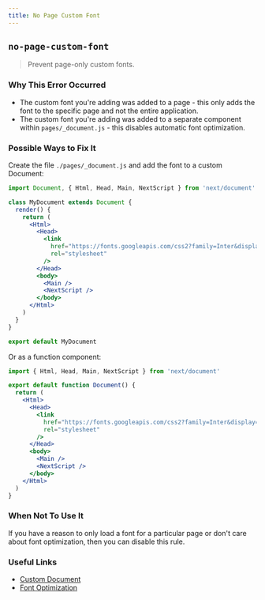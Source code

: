 ```yaml
---
title: No Page Custom Font
---
```


## `no-page-custom-font`

> Prevent page-only custom fonts.

### Why This Error Occurred

- The custom font you're adding was added to a page - this only adds the font to the specific page and not the entire application.
- The custom font you're adding was added to a separate component within `pages/_document.js` - this disables automatic font optimization.

### Possible Ways to Fix It

Create the file `./pages/_document.js` and add the font to a custom Document:

```jsx filename="pages/_document.js"
import Document, { Html, Head, Main, NextScript } from 'next/document'

class MyDocument extends Document {
  render() {
    return (
      <Html>
        <Head>
          <link
            href="https://fonts.googleapis.com/css2?family=Inter&display=optional"
            rel="stylesheet"
          />
        </Head>
        <body>
          <Main />
          <NextScript />
        </body>
      </Html>
    )
  }
}

export default MyDocument
```

Or as a function component:

```jsx filename="pages/_document.js"
import { Html, Head, Main, NextScript } from 'next/document'

export default function Document() {
  return (
    <Html>
      <Head>
        <link
          href="https://fonts.googleapis.com/css2?family=Inter&display=optional"
          rel="stylesheet"
        />
      </Head>
      <body>
        <Main />
        <NextScript />
      </body>
    </Html>
  )
}
```

### When Not To Use It

If you have a reason to only load a font for a particular page or don't care about font optimization, then you can disable this rule.

### Useful Links

- [Custom Document](https://nextjs.org/docs/advanced-features/custom-document)
- [Font Optimization](https://nextjs.org/docs/basic-features/font-optimization)
